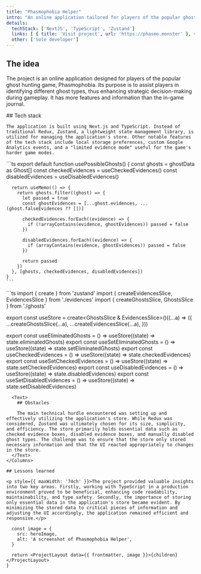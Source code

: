 ```yaml
---
title: "Phasmophobia Helper"
intro: "An online application tailored for players of the popular ghost hunting game, Phasmophobia. Built using TypeScript, this tool aids players in identifying different ghost types, thereby improving strategic decision-making during gameplay."
details: 
  techStack: ['NextJS', 'TypeScript', 'Zustand']
  links: [ { title: 'Visit project', url: 'https://phasmo.monster' }, { title: 'View code', url: 'https://github.com/graysonlee123/phasmophobia-helper' } ]
  other: ['Sole developer']
---
```



## The idea

<p style={{ maxWidth: '82ch' }}>The project is an online application designed for players of the popular ghost hunting game, Phasmophobia. Its purpose is to assist players in identifying different ghost types, thus enhancing strategic decision-making during gameplay. It has more features and information than the in-game journal.</p>

<Columns>
  <Text>
    ## Tech stack
    
    The application is built using Next.js and TypeScript. Instead of traditional Redux, Zustand, a lightweight state management library, is utilized for managing the application's store. Other notable features of the tech stack include local storage preferences, custom Google Analytics events, and a "limited evidence mode" useful for the game's harder game modes.
  </Text>
  <Text>
    ```ts
    export default function usePossibleGhosts() {
      const ghosts = ghostData as Ghost[]
      const checkedEvidences = useCheckedEvidences()
      const disabledEvidences = useDisabledEvidences()

      return useMemo(() => {
        return ghosts.filter((ghost) => {
          let passed = true
          const ghostEvidences = [...ghost.evidences, ...(ghost.falseEvidences ?? [])]

          checkedEvidences.forEach((evidence) => {
            if (!arrayContains(evidence, ghostEvidences)) passed = false
          })

          disabledEvidences.forEach((evidence) => {
            if (arrayContains(evidence, ghostEvidences)) passed = false
          })

          return passed
        })
      }, [ghosts, checkedEvidences, disabledEvidences])
    }
    ```
  </Text>
</Columns>

<Columns>
```ts
import { create } from 'zustand'
import { createEvidencesSlice, EvidencesSlice } from './evidences'
import { createGhostsSlice, GhostsSlice } from './ghosts'

export const useStore = create<GhostsSlice & EvidencesSlice>()((...a) => ({
  ...createGhostsSlice(...a),
  ...createEvidencesSlice(...a),
}))

export const useEliminatedGhosts = () => useStore((state) => state.eliminatedGhosts)
export const useSetEliminatedGhosts = () => useStore((state) => state.setEliminatedGhosts)
export const useCheckedEvidences = () => useStore((state) => state.checkedEvidences)
export const useSetCheckedEvidences = () => useStore((state) => state.setCheckedEvidences)
export const useDisabledEvidences = () => useStore((state) => state.disabledEvidences)
export const useSetDisabledEvidences = () => useStore((state) => state.setDisabledEvidences)
```
  <Text>
    ## Obstacles

    The main technical hurdle encountered was setting up and effectively utilizing the application's store. While Redux was considered, Zustand was ultimately chosen for its size, simplicity, and efficiency. The store primarily holds essential data such as checked evidence boxes, disabled evidence boxes, and manually disabled ghost types. The challenge was to ensure that the store only stored necessary information and that the UI reacted appropriately to changes in the store.
  </Text>
</Columns>

## Lessons learned

<p style={{ maxWidth: '74ch' }}>The project provided valuable insights into two key areas. Firstly, working with TypeScript in a production environment proved to be beneficial, enhancing code readability, maintainability, and type safety. Secondly, the importance of storing only essential data in the application's store became evident. By minimizing the stored data to critical pieces of information and adjusting the UI accordingly, the application remained efficient and responsive.</p>

  const image = {
    src: heroImage,
    alt: 'A screenshot of Phasmophobia Helper',
  }

  return <ProjectLayout data={{ frontmatter, image }}>{children}</ProjectLayout>
}
